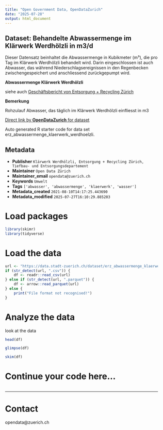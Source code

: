 ```yaml
---
title: "Open Government Data, OpenDataZurich"
date: "2025-07-28"
output: html_document
---
```


## Dataset: Behandelte Abwassermenge im Klärwerk Werdhölzli in m3/d

Dieser Datensatz beinhaltet die Abwassermenge in Kubikmeter (m³), die pro Tag im Klärwerk Werdhölzli behandelt wird. Darin eingeschlossen ist auch Abwasser, das während Niederschlagsereignissen in den Regenbecken zwischengespeichert und anschliessend zurückgepumpt wird. 

**Abwassermenge Klärwerk Werdhölzli**

siehe auch [Geschäftsbericht von Entsorgung + Recycling Zürich](https://www.stadt-zuerich.ch/ted/de/index/entsorgung_recycling.html)

**Bemerkung**

Rohzulauf Abwasser, das täglich im Klärwerk Werdhölzli einfliesst in m3



[Direct link by **OpenDataZurich** for dataset](https://data.stadt-zuerich.ch/dataset/erz_abwassermenge_klaerwerk_werdhoelzli)

Auto generated R starter code for data set erz_abwassermenge_klaerwerk_werdhoelzli.

## Metadata

- **Publisher** `Klärwerk Werdhölzli, Entsorgung + Recycling Zürich, Tiefbau- und Entsorgungsdepartement`
- **Maintainer** `Open Data Zürich`
- **Maintainer_email** `opendata@zuerich.ch`
- **Keywords** `Umwelt`
- **Tags** `['abwasser', 'abwassermenge', 'klaerwerk', 'wasser']`
- **Metadata_created** `2021-08-10T14:17:25.443690`
- **Metadata_modified** `2025-07-27T16:10:29.885203`


# Load packages

```r
library(skimr)
library(tidyverse)
```

# Load the data

```r
url <- "https://data.stadt-zuerich.ch/dataset/erz_abwassermenge_klaerwerk_werdhoelzli/download/erz_abwassermenge_klaerwerk_werdhoelzli_2023.csv"
if (str_detect(url, ".csv")) {
    df <- readr::read_csv(url)
} else if (str_detect(url, ".parquet")) {
    df <- arrow::read_parquet(url)
} else {
    print("File format not recognised!")
}
```

# Analyze the data

look at the data
```r
head(df)
```

```r
glimpse(df)
```

```r
skim(df)
```

# Continue your code here...

```r

```

------------------------------------------------------------------------

# Contact

opendata@zuerich.ch
